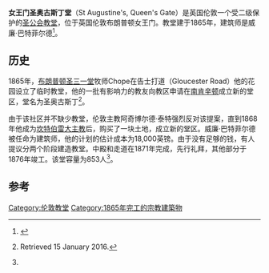 {{Infobox church
| name             =女王门圣奥古斯丁堂
| image            = St Augustine's, Queen's Gate, London 01.JPG
| coordinates      = {{coord|51.4933|-0.1780|type:landmark_region:GB|display=inline,title}}
| denomination     = [[英国圣公会|英国圣公会]]
| diocese          = [[圣公会伦敦教区|圣公会伦敦教区]]
| episcopalarea    =肯辛顿
| archdeaconry     =米德尔塞克斯
| deanery          =切尔西
| architect        =威廉·巴特菲尔德
| constructed_date = 1865年
| dedicated_date   = 1876年
| address          = 布朗普顿女王门
| country          = [[英国|英国]]
}}
'''女王门圣奥古斯丁堂'''（St Augustine's, Queen's Gate）是英国伦敦一个受二级保护的[[圣公会|圣公会]][[教堂|教堂]]，位于英国伦敦布朗普顿女王门。教堂建于1865年，建筑师是威廉·巴特菲尔德<ref name="English Heritage">{{cite web|title=CHURCH OF ST AUGUSTINE|url=http://list.english-heritage.org.uk/resultsingle.aspx?uid=1226161|publisher=English Heritage|accessdate=8 November 2013|archive-url=https://archive.is/20130816162111/http://list.english-heritage.org.uk/resultsingle.aspx?uid=1226161|archive-date=2013-08-16|dead-url=yes}}</ref>。

==历史==
1865年，[[布朗普顿圣三一堂|布朗普顿圣三一堂]]牧师Chope在告士打道（Gloucester Road）他的花园设立了临时教堂，他的一批有影响力的教友向教区申请在[[南肯辛顿|南肯辛顿]]成立新的堂区，堂名为圣奥古斯丁<ref name="Weinreb">{{cite book|authors=Weinreb, Ben, and Christopher Hibbert |title=The London Encyclopaedia |edition=reprint |year=1992 |publisher=Macmillan |page=714}} Retrieved 15 January 2016.</ref>。 

由于该社区并不缺少教堂，伦敦主教阿奇博尔德·泰特强烈反对该提案，直到1868年他成为[[坎特伯雷大主教|坎特伯雷大主教]]后，购买了一块土地，成立新的堂区。威廉·巴特菲尔德被任命为建筑师，他的计划的估计成本为18,000英镑。由于没有足够的钱，有人提议分两个阶段建造教堂。中殿和走道在1871年完成，先行礼拜，其他部分于1876年竣工。该堂容量为853人<ref name="Weinreb"/>。

==参考==
{{Reflist}}
{{伦敦教堂}}
[[Category:伦敦教堂|Category:伦敦教堂]]
[[Category:1865年完工的宗教建築物|Category:1865年完工的宗教建築物]]